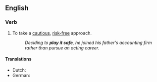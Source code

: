 ==English==

===Verb===
{{head|en|verb|head=[[play]] [[it]] [[safe]]}}

# {{context|idiomatic}} To take a [[cautious]], [[risk-free]] approach.
#: ''Deciding to '''play it safe''',  he joined his father's accounting firm rather than pursue an acting career.''

====Translations====
{{trans-top|take a cautious, risk-free approach}}
* Dutch: {{t-|nl|het op zeker spelen}}
* German: {{t-|de|auf Nummer sicher gehen}}
{{trans-mid}}
{{trans-bottom}}